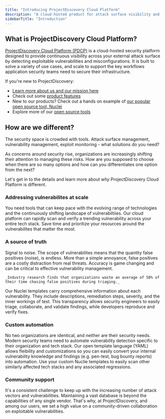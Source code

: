 ```yaml
---
title: "Introducing ProjectDiscovery Cloud Platform"
description: "A cloud-hosted product for attack surface visibility and vulnerability scanning"
sidebarTitle: "Introduction"
---
```

## What is ProjectDiscovery Cloud Platform? 

[ProjectDiscovery Cloud Platform (PDCP)](https://projectdiscovery.io/platform) is a cloud-hosted security platform designed to provide continuous visibility across your external attack surface by detecting exploitable vulnerabilities and misconfigurations. 
It is built to solve a variety of use cases, and scale to support the key workflows application security teams need to secure their infrastructure.

If you're new to ProjectDiscovery: 
 - [Learn more about us and our mission here](https://projectdiscovery.io/)
 - Check out some [product features](/cloud/features)
 - New to our products? Check out a hands on example of [our popular open source tool, Nuclei](/getstarted-overview)
 - Explore more of our [open source tools](/tools/index)

## How are we different?

The security space is crowded with tools. Attack surface management, vulnerability management, exploit monitoring - what solutions do you need? 

As concerns around security rise, organizations are increasingly 
shifting their attention to managing these risks. How are you supposed to choose when there are so many options and how can you differentiates one option from the next? 

Let's get in to the details and learn more about _why_ ProjectDiscovery Cloud Platform is different. 

### Addressing vulnerabilites at scale

You need tools that can keep pace with the evolving range of technologies and the continuously shifting landscape of vulnerabiltiies. 
Our cloud platform can rapidly scan and verify a trending vulnerability across your entire tech stack. Save time and prioritize your resources 
around the vulnerabilites that matter the most. 

### A source of truth

Signal to noise. The scope of vulnerabilites means that the quantity false positives (noise), is endless. More than a simple 
annoyance, false positives are a costly distraction from real threats. Accuracy is game changing and can be critical to effective vulnerability management. 

    _Industry research finds that organizations waste an average of 50% of their time chasing false positives during triaging._ 

Our Nuclei templates carry comprehensive information about each vulnerability. They include descriptions, remediation steps, severity, and the inner workings of test. 
This transparency allows security engineers to easily triage, collaborate, and validate findings, while developers reproduce and verify fixes. 

### Custom automation

No two organizations are identical, and neither are their security needs. Modern security teams need to automate vulnerability detection specific to their organization and tech stack. 
Our open template language (YAML) allows fleibility and customizations so you can easily convert your internal vulnerability knowledge and findings (e.g. pen-test, bug bounty reports) into automation.
Use your custom Nuclie templates to easily scan other similarly affected tech stacks and any associated regressions.

### Community support

It's a consistent challenge to keep up with the increasing number of attack vectors and vulnerabilities. 
Maintaining a vast database is beyond the capabilities of any single vendor. That's why, at ProjectDiscovery, and among our users, we set a high value on a community-driven collaboration on exploitable vulnerabilities.


